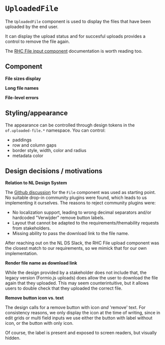 

<Meta of={UploadedFileStories} />

# `UploadedFile`

The `UploadedFile` component is used to display the files that have been uploaded by the end user.

It can display the upload status and for succesful uploads provides a control to remove the file
again.

The
[RHC File input component](https://rijkshuisstijl-community.vercel.app/?path=/docs/rhc-fileinput--docs)
documentation is worth reading too.

## Component

<Description />

**File sizes display**

<Canvas of={UploadedFileStories.BytesFileSize} />

<Canvas of={UploadedFileStories.KBFileSize} />

<Canvas of={UploadedFileStories.MBFileSize} />

**Long file names**

<Canvas of={UploadedFileStories.LongFileName} />

**File-level errors**

<Canvas of={UploadedFileStories.Errors} />

## Styling/appearance

The appearance can be controlled through design tokens in the `of.uploaded-file.*` namespace. You
can control:

- paddings
- row and column gaps
- border style, width, color and radius
- metadata color

## Design decisions / motivations

**Relation to NL Design System**

The [Github discussion](https://github.com/orgs/nl-design-system/discussions/347) for the `File`
component was used as starting point. No suitable drop-in community plugins were found, which leads
to us implementing it ourselves. The reasons to reject community plugins were:

- No localization support, leading to wrong decimal separators and/or hardcoded "Verwijder" remove
  button labels.
- Layout that cannot be adapted to the requirements/themability requests from stakeholders.
- Missing ability to pass the download link to the file name.

After reaching out on the NL DS Slack, the RHC File upload component was the closest match to our
requirements, so we mimick that for our own implementation.

**Render file name as download link**

While the design provided by a stakeholder does not include that, the legacy version (Formio.js
uploads) does allow the user to download the file again that they uploaded. This may seem
counterintuitive, but it allows users to double check that they uploaded the correct file.

**Remove button icon vs. text**

The design calls for a remove button with icon _and_ 'remove' text. For consistency reasons, we only
display the icon at the time of writing, since in edit grids or multi field inputs we use either the
button with label without icon, or the button with only icon.

Of course, the label is present and exposed to screen readers, but visually hidden.
